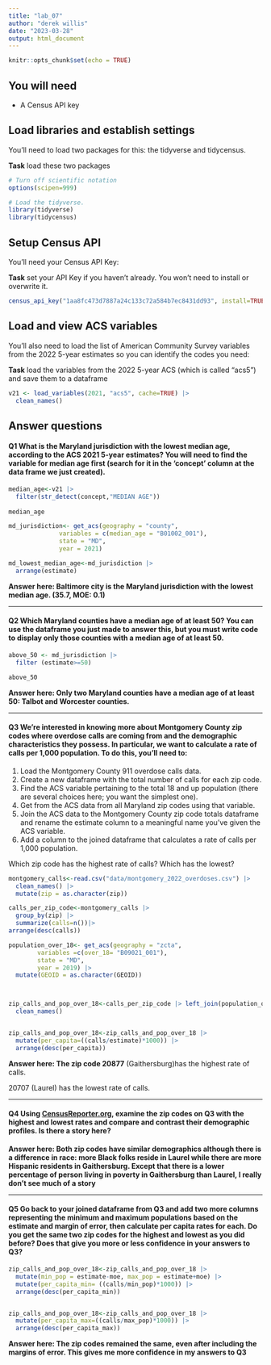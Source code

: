 ```yaml
---
title: "lab_07"
author: "derek willis"
date: "2023-03-28"
output: html_document
---
```


```r
knitr::opts_chunk$set(echo = TRUE)
```

## You will need

-   A Census API key

## Load libraries and establish settings

You'll need to load two packages for this: the tidyverse and tidycensus.

**Task** load these two packages

```r
# Turn off scientific notation
options(scipen=999)

# Load the tidyverse.
library(tidyverse)
library(tidycensus)
```

## Setup Census API

You'll need your Census API Key:

**Task** set your API Key if you haven't already. You won't need to install or overwrite it.

```r
census_api_key("1aa8fc473d7887a24c133c72a584b7ec8431dd93", install=TRUE)
```

## Load and view ACS variables

You'll also need to load the list of American Community Survey variables from the 2022 5-year estimates so you can identify the codes you need:

**Task** load the variables from the 2022 5-year ACS (which is called "acs5") and save them to a dataframe

```r
v21 <- load_variables(2021, "acs5", cache=TRUE) |>
  clean_names()
```

## Answer questions

#### **Q1** What is the Maryland jurisdiction with the lowest median age, according to the ACS 2021 5-year estimates? You will need to find the variable for median age first (search for it in the 'concept' column at the data frame we just created).

```r
median_age<-v21 |>
  filter(str_detect(concept,"MEDIAN AGE"))
  
median_age

md_jurisdiction<- get_acs(geography = "county",
              variables = c(median_age = "B01002_001"),
              state = "MD",
              year = 2021)

md_lowest_median_age<-md_jurisdiction |>
  arrange(estimate)


```

**Answer here: Baltimore city is the Maryland jurisdiction with the lowest median age. (35.7, MOE: 0.1)**

------------------------------------------------------------------------

#### **Q2** Which Maryland counties have a median age of at least 50? You can use the dataframe you just made to answer this, but you must write code to display only those counties with a median age of at least 50.

```r
above_50 <- md_jurisdiction |>
  filter (estimate>=50)

above_50

```

**Answer here: Only two Maryland counties have a median age of at least 50: Talbot and Worcester counties.**

------------------------------------------------------------------------

#### **Q3** We're interested in knowing more about Montgomery County zip codes where overdose calls are coming from and the demographic characteristics they possess. In particular, we want to calculate a rate of calls per 1,000 population. To do this, you'll need to:

1.  Load the Montgomery County 911 overdose calls data.
2.  Create a new dataframe with the total number of calls for each zip code.
3.  Find the ACS variable pertaining to the total 18 and up population (there are several choices here; you want the simplest one).
4.  Get from the ACS data from all Maryland zip codes using that variable.
5.  Join the ACS data to the Montgomery County zip code totals dataframe and rename the estimate column to a meaningful name you've given the ACS variable.
6.  Add a column to the joined dataframe that calculates a rate of calls per 1,000 population.

Which zip code has the highest rate of calls? Which has the lowest?

```r
montgomery_calls<-read.csv("data/montgomery_2022_overdoses.csv") |>
  clean_names() |>
  mutate(zip = as.character(zip))

calls_per_zip_code<-montgomery_calls |>
  group_by(zip) |>
  summarize(calls=n())|>
arrange(desc(calls))

population_over_18<- get_acs(geography = "zcta",
        variables =c(over_18= "B09021_001"),
        state = "MD",
        year = 2019) |>
  mutate(GEOID = as.character(GEOID))



zip_calls_and_pop_over_18<-calls_per_zip_code |> left_join(population_over_18, join_by(zip == GEOID)) |>
  clean_names()


zip_calls_and_pop_over_18<-zip_calls_and_pop_over_18 |>
  mutate(per_capita=((calls/estimate)*1000)) |>
  arrange(desc(per_capita))


```

**Answer here: The zip code 20877** (Gaithersburg)has the highest rate of calls.

20707 (Laurel) has the lowest rate of calls.

------------------------------------------------------------------------

#### **Q4** Using [CensusReporter.org](https://censusreporter.org/), examine the zip codes on Q3 with the highest and lowest rates and compare and contrast their demographic profiles. Is there a story here?

**Answer here: Both zip codes have similar demographics although there is a difference in race: more Black folks reside in Laurel while there are more Hispanic residents in Gaithersburg. Except that there is a lower percentage of person living in poverty in Gaithersburg than Laurel, I really don't see much of a story**

------------------------------------------------------------------------

#### **Q5** Go back to your joined dataframe from Q3 and add two more columns representing the minimum and maximum populations based on the estimate and margin of error, then calculate per capita rates for each. Do you get the same two zip codes for the highest and lowest as you did before? Does that give you more or less confidence in your answers to Q3?

```r
zip_calls_and_pop_over_18<-zip_calls_and_pop_over_18 |>
  mutate(min_pop = estimate-moe, max_pop = estimate+moe) |>
  mutate(per_capita_min= ((calls/min_pop)*1000)) |>
  arrange(desc(per_capita_min))


zip_calls_and_pop_over_18<-zip_calls_and_pop_over_18 |>
  mutate(per_capita_max=((calls/max_pop)*1000)) |>
  arrange(desc(per_capita_max))

```

**Answer here: The zip codes remained the same, even after including the margins of error. This gives me more confidence in my answers to Q3**
